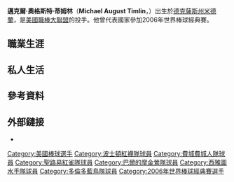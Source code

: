 {{noteTA
|T=zh-cn:迈克·蒂姆林; zh-tw:麥克·提姆林;
|1=zh-cn:迈克; zh-tw:麥克;
|2=zh-cn:蒂姆林; zh-tw:提姆林;
}}
{{Infobox baseball biography
|name=麥克·提姆林<br />Mike Timlin
|image= Mike Timlin prepares champagne.jpg
|image_size  =
|caption = 2007年的提姆林
|position=[[後援投手|後援投手]]
|bats=右
|throws=右
|birth_date= {{Birth date and age|1966|3|10}}
|birth_place= {{USA}}[[德克薩斯州|德克薩斯州]][[密德蘭_(德克薩斯州)|米德蘭]]
|death_date= 
|death_place= 
|debutleague =[[美國職棒大聯盟|美國職棒大聯盟]]
|debutdate=4月8日
|debutyear=1991年
|debutteam=[[多倫多藍鳥|多倫多藍鳥]]
|finalleague =[[美國職棒大聯盟|美國職棒大聯盟]]
|finaldate=9月28日
|finalyear=2008年
|finalteam=[[波士頓紅襪|波士頓紅襪]]
|statleague =美國職棒大聯盟
|stat1label=勝敗投數
|stat1value=75–73
|stat2label=[[防禦率|防禦率]]
|stat2value=3.63
|stat3label=[[三振|三振]]
|stat3value=872
|teams=
* [[多倫多藍鳥|多倫多藍鳥]] ({{mlby|1991}}–{{mlby|1997}})
* [[西雅圖水手|西雅圖水手]] ({{mlby|1997}}–{{mlby|1998}})
* [[巴爾的摩金鶯|巴爾的摩金鶯]] ({{mlby|1999}}–{{mlby|2000}})
* [[聖路易紅雀|聖路易紅雀]] ({{mlby|2000}}–{{mlby|2002}})
* [[費城費城人|費城費城人]] ({{mlby|2002}})
* [[波士頓紅襪|波士頓紅襪]] ({{mlby|2003}}–{{mlby|2008}})
|highlights=
* 4×[[世界大賽|世界大賽]]冠軍 ([[1992年世界大賽|1992]],[[1993年世界大賽|1993]],[[2004年世界大賽|2004]],[[2007年世界大賽|2007]])
|hoflink = 美國國家棒球名人堂暨博物館
|hoftype = 美國棒球名人堂
|hofdate= 
|hofvote= 
}}

'''邁克爾·奧格斯特·蒂姆林'''（'''Michael August Timlin'''，{{bd|1966年|3月10日}}）出生於[[德克薩斯州|德克薩斯州]][[米德蘭_(德克薩斯州)|米德蘭]]，是[[美國職棒大聯盟|美國職棒大聯盟]]的投手。他曾代表國家參加2006年世界棒球經典賽。

==職業生涯==

==私人生活==

==參考資料==
{{reflist}}

==外部鏈接==
*{{baseballstats |mlb=123348 |espn=2464 |br=t/timlimi01 |fangraphs=1187 |cube=T/mike-timlin}}

{{Lou Gehrig Memorial Award}}
{{1993 World Series Champions}}
{{2004 Boston Red Sox}}
{{2007 World Series Champions}}
{{2006年世界棒球經典賽美國隊選手列表}}

{{DEFAULTSORT:Timlin, Mike}}
[[Category:美國棒球選手|Category:美國棒球選手]]
[[Category:波士頓紅襪隊球員|Category:波士頓紅襪隊球員]]
[[Category:費城費城人隊球員|Category:費城費城人隊球員]]
[[Category:聖路易紅雀隊球員|Category:聖路易紅雀隊球員]]
[[Category:巴爾的摩金鶯隊球員|Category:巴爾的摩金鶯隊球員]]
[[Category:西雅圖水手隊球員|Category:西雅圖水手隊球員]]
[[Category:多倫多藍鳥隊球員|Category:多倫多藍鳥隊球員]]
[[Category:2006年世界棒球經典賽選手|Category:2006年世界棒球經典賽選手]]